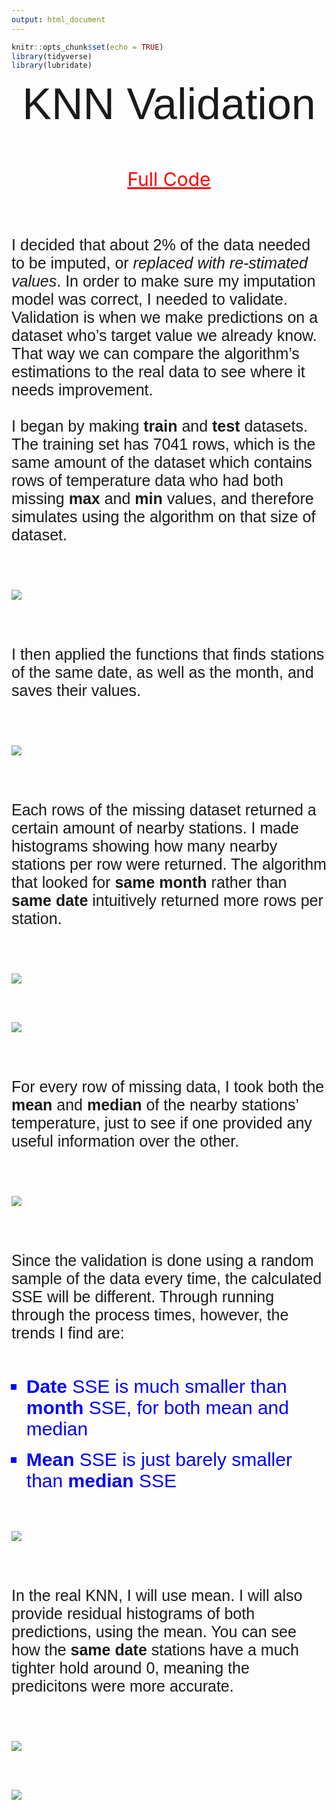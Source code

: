 ```yaml
---
output: html_document
---
```


```r
knitr::opts_chunk$set(echo = TRUE)
library(tidyverse)
library(lubridate)
```

<p id = "title">KNN Validation</p>

<br><br>

<center>

<a id = "link" href = "https://github.com/Roctober92/senior_project_scripts/blob/master/r_knn/validate_knn.R" target = "_blank">Full Code</a>

</center>

<br><br>

<p id = "desc">I decided that about 2% of the data needed to be imputed, or *replaced with re-stimated values*. In order to make sure my imputation model was correct, I needed to validate. Validation is when we make predictions on a dataset who's target value we already know. That way we can compare the algorithm's estimations to the real data to see where it needs improvement.<br><br>I began by making <strong>train</strong> and <strong>test</strong> datasets. The training set has 7041 rows, which is the same amount of the dataset which contains rows of temperature data who had both missing <strong>max</strong> and <strong>min</strong> values, and therefore simulates using the algorithm on that size of dataset.</p>

<br><br>

![](../snowpack_elevation/r_scripts_replace_na/pics/train_test.png)

<br><br>

<p id = "desc">I then applied the functions that finds stations of the same date, as well as the month, and saves their values.</p>

<br><br>

![](../snowpack_elevation/r_scripts_replace_na/pics/map.png)

<br><br>

<p id = "desc">Each rows of the missing dataset returned a certain amount of nearby stations. I made histograms showing how many nearby stations per row were returned. The algorithm that looked for <strong>same month</strong> rather than <strong>same date</strong> intuitively returned more rows per station.</p>

<br><br>

![](../snowpack_elevation/r_scripts_replace_na/pics/date_hist.png)

<br><br>

![](../snowpack_elevation/r_scripts_replace_na/pics/month_hist.png)

<br><br>

<p id = "desc">For every row of missing data, I took both the <strong>mean</strong> and <strong>median</strong> of the nearby stations' temperature, just to see if one provided any useful information over the other.</p>

<br><br>

![](../snowpack_elevation/r_scripts_replace_na/pics/mean_med.png)

<br><br>

<p id = "desc">Since the validation is done using a random sample of the data every time, the calculated SSE will be different. Through running through the process times, however, the trends I find are: <br><br></p>

<ul id="bullet">
  <li id="list"><strong>Date</strong> SSE is much smaller than <strong>month</strong> SSE, for both mean and median</li>
  <li id="list"><strong>Mean</strong> SSE is just barely smaller than <strong>median</strong> SSE</li>
</ul>

<br><br>

![](../snowpack_elevation/r_scripts_replace_na/pics/sse.png)

<br><br>

<p id = "desc">In the real KNN, I will use mean. I will also provide residual histograms of both predictions, using the mean. You can see how the <strong>same date</strong> stations have a much tighter hold around 0, meaning the predicitons were more accurate.</p>

<br><br>

![](../snowpack_elevation/r_scripts_replace_na/pics/date_res.png)

<br><br>

![](../snowpack_elevation/r_scripts_replace_na/pics/month_res.png)


<br><br>
<p id = "desc"> </p>
<a id = "link" href = "" target = "_blank"> </a>
<i></i>
<strong></strong>



<style>
@import url('https://fonts.googleapis.com/css?family=Oswald|Ubuntu');
@import url('https://fonts.googleapis.com/css?family=Quicksand');
#title {
margin: auto;
text-align: center;
font-size: 70px;
font-family: 'Ubuntu', sans-serif;
}
#desc{
font-size: 25px;
font-family: 'Quicksand', sans-serif;
}
#link{
margin: auto;
text-align: center;
font-size: 30px;
color: red;
}
#bullet{
list-style-type: square;
}
#list{
font-size: 30px;
font-family: 'Quicksand', sans-serif;
margin-bottom: .5em;
color: blue;
}
</style>